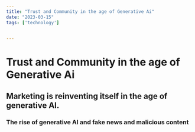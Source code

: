 ```yaml
---
title: "Trust and Community in the age of Generative Ai"
date: "2023-03-15"
tags: ['technology']


---
```


# Trust and Community in the age of Generative Ai

## Marketing is reinventing itself in the age of generative AI.

### The rise of generative AI and fake news and malicious content

